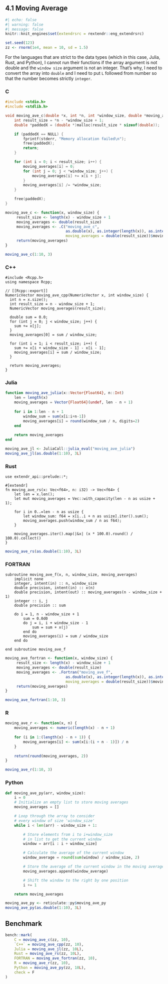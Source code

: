 ## 4.1 Moving Average

```r
#| echo: false
#| warning: false
#| message: false
knitr::knit_engines$set(extendrsrc = rextendr::eng_extendrsrc)
```



```r
set.seed(123)
zz <- rnorm(1e4, mean = 10, sd = 1.5)
```

For the languages that are strict to the data types (which in this case, Julia, Rust, and Python), I cannot run their functions if the array argument is not double and the `window size` argument is not an integer. That's why, I need to convert the array into `double` and I need to put `L` followed from number so that the number becomes strictly `integer`. 

::: {.panel-tabset group="language"}

### C

```c
#include <stdio.h>
#include <stdlib.h>

void moving_ave_c(double *x, int *n, int *window_size, double *moving_averages) {
    int result_size = *n - *window_size + 1;
    double *paddedX = (double *)malloc(result_size * sizeof(double));

    if (paddedX == NULL) {
        fprintf(stderr, "Memory allocation failed\n");
        free(paddedX);
        return;
    }

    for (int i = 0; i < result_size; i++) {
        moving_averages[i] = 0;
        for (int j = 0; j < *window_size; j++) {
            moving_averages[i] += x[i + j];
        }
        moving_averages[i] /= *window_size;
    }

    free(paddedX);
}

```

```r
moving_ave_c <- function(x, window_size) {
     result_size <- length(x) - window_size + 1
     moving_averages <- double(result_size)
     moving_averages <- .C("moving_ave_c",
                           as.double(x), as.integer(length(x)), as.integer(window_size),
                           moving_averages = double(result_size))$moving_averages
     return(moving_averages)
}

moving_ave_c(1:10, 3)
```

### C++

```Rcpp
#include <Rcpp.h>
using namespace Rcpp;

// [[Rcpp::export]]
NumericVector moving_ave_cpp(NumericVector x, int window_size) {
  int n = x.size();
  int result_size = n - window_size + 1;
  NumericVector moving_averages(result_size);
  
  double sum = 0.0;
  for (int j = 0; j < window_size; j++) {
    sum += x[j];
  }
  moving_averages[0] = sum / window_size;
  
  for (int i = 1; i < result_size; i++) {
    sum += x[i + window_size - 1] - x[i - 1];
    moving_averages[i] = sum / window_size;
  }
  
  return moving_averages;
}

```

### Julia

```julia
function moving_ave_julia(x::Vector{Float64}, n::Int)
    len = length(x)
    moving_averages = Vector{Float64}(undef, len - n + 1)
    
    for i in 1:len - n + 1
        window_sum = sum(x[i:i+n-1])
        moving_averages[i] = round(window_sum / n, digits=2)
    end
    
    return moving_averages
end
```


```r
moving_ave_jl <- JuliaCall::julia_eval("moving_ave_julia")
moving_ave_jl(as.double(1:10), 3L)
```


### Rust

```extendrsrc
use extendr_api::prelude::*;

#[extendr]
fn moving_ave_rs(x: Vec<f64>, n: i32) -> Vec<f64> {
    let len = x.len();
    let mut moving_averages = Vec::with_capacity(len - n as usize + 1);

    for i in 0..=len - n as usize {
        let window_sum: f64 = x[i..i + n as usize].iter().sum();
        moving_averages.push(window_sum / n as f64);
    }

    moving_averages.iter().map(|&x| (x * 100.0).round() / 100.0).collect()
}

```


```r
moving_ave_rs(as.double(1:10), 3L)
```


### FORTRAN

```fortran95
subroutine moving_ave_f(x, n, window_size, moving_averages)
    implicit none
    integer, intent(in) :: n, window_size
    double precision, intent(in) :: x(n)
    double precision, intent(out) :: moving_averages(n - window_size + 1)
    integer :: i, j
    double precision :: sum

    do i = 1, n - window_size + 1
        sum = 0.0d0
        do j = i, i + window_size - 1
            sum = sum + x(j)
        end do
        moving_averages(i) = sum / window_size
    end do

end subroutine moving_ave_f
```


```r
moving_ave_fortran <- function(x, window_size) {
     result_size <- length(x) - window_size + 1
     moving_averages <- double(result_size)
     moving_averages <- .Fortran("moving_ave_f",
                           as.double(x), as.integer(length(x)), as.integer(window_size),
                           moving_averages = double(result_size))$moving_averages
     return(moving_averages)
}

moving_ave_fortran(1:10, 3)
```

### R

```r
moving_ave_r <- function(x, n) {
    moving_averages <- numeric(length(x) - n + 1)
    
    for (i in 1:(length(x) - n + 1)) {
        moving_averages[i] <- sum(x[i:(i + n - 1)]) / n
    }
    
    return(round(moving_averages, 2))
}

moving_ave_r(1:10, 3)
```


### Python

```python
def moving_ave_py(arr, window_size):
    i = 0
    # Initialize an empty list to store moving averages
    moving_averages = []

    # Loop through the array to consider
    # every window of size 'window_size'
    while i < len(arr) - window_size + 1:

        # Store elements from i to i+window_size
        # in list to get the current window
        window = arr[i : i + window_size]

        # Calculate the average of the current window
        window_average = round(sum(window) / window_size, 2)

        # Store the average of the current window in the moving average list
        moving_averages.append(window_average)

        # Shift the window to the right by one position
        i += 1

    return moving_averages


```

```r
moving_ave_py <- reticulate::py$moving_ave_py
moving_ave_py(as.double(1:10), 3L)
```


:::

## Benchmark

```r
bench::mark(
    C = moving_ave_c(zz, 10),
    `C++` = moving_ave_cpp(zz, 10),
    Julia = moving_ave_jl(zz, 10L),
    Rust = moving_ave_rs(zz, 10L),
    FORTRAN = moving_ave_fortran(zz, 10),
    R = moving_ave_r(zz, 10),
    Python = moving_ave_py(zz, 10L),
    check = F
)
```




